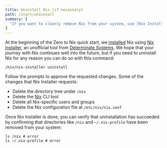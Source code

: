 ```yaml
---
title: Uninstall Nix (if necessary)
path: /start/uninstall
summary: [
  "If you want to cleanly remove Nix from your system, use [Nix Installer](/concepts/nix-installer) to do so"
]
---
```


At the beginning of the Zero to Nix quick start, we [installed] Nix using [Nix Installer][nix-installer], an unofficial tool from [Determinate Systems][ds].
We hope that your journey with Nix continues well into the future, but if you need to uninstall Nix for any reason you can do so with this command:

```shell
/nix/nix-installer uninstall
```

Follow the prompts to approve the requested changes.
Some of the changes that Nix Installer requests:

* Delete the directory tree under `/nix`
* Delete the [Nix] CLI tool
* Delete all Nix-specific users and groups
* Delete the Nix configuration file at `/etc/nix/nix.conf`

Once Nix Installer is done, you can verify that uninstallation has succeeded by confirming that directories like `/nix` and `~/.nix-profile` have been removed from your system:

```shell
ls /nix # error
ls ~/.nix-profile # error
```

[ds]: https://determinate.systems
[installed]: /start/install
[nix]: /concepts/nix
[nix-installer]: /concepts/nix-installer
